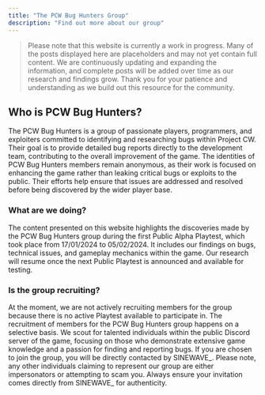 ```yaml
---
title: "The PCW Bug Hunters Group"
description: "Find out more about our group"
---
```


> Please note that this website is currently a work in progress. Many of the posts displayed here are placeholders and may not yet contain full content. We are continuously updating and expanding the information, and complete posts will be added over time as our research and findings grow. Thank you for your patience and understanding as we build out this resource for the community.

## Who is PCW Bug Hunters?

The PCW Bug Hunters is a group of passionate players, programmers, and exploiters committed to identifying and researching bugs within Project CW. Their goal is to provide detailed bug reports directly to the development team, contributing to the overall improvement of the game. The identities of PCW Bug Hunters members remain anonymous, as their work is focused on enhancing the game rather than leaking critical bugs or exploits to the public. Their efforts help ensure that issues are addressed and resolved before being discovered by the wider player base.

### What are we doing?

The content presented on this website highlights the discoveries made by the PCW Bug Hunters group during the first Public Alpha Playtest, which took place from 17/01/2024 to 05/02/2024. It includes our findings on bugs, technical issues, and gameplay mechanics within the game. Our research will resume once the next Public Playtest is announced and available for testing.

### Is the group recruiting?

At the moment, we are not actively recruiting members for the group because there is no active Playtest available to participate in. The recruitment of members for the PCW Bug Hunters group happens on a selective basis. We scout for talented individuals within the public Discord server of the game, focusing on those who demonstrate extensive game knowledge and a passion for finding and reporting bugs. If you are chosen to join the group, you will be directly contacted by SINEWAVE_. Please note, any other individuals claiming to represent our group are either impersonators or attempting to scam you. Always ensure your invitation comes directly from SINEWAVE_ for authenticity.